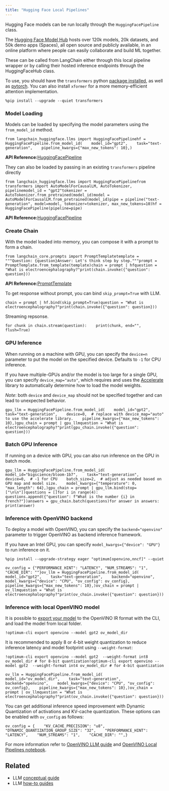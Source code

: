 ```yaml
---
title: "Hugging Face Local Pipelines"
---
```


Hugging Face models can be run locally through the `HuggingFacePipeline` class.

The [Hugging Face Model Hub](https://huggingface.co/models) hosts over 120k models, 20k datasets, and 50k demo apps (Spaces), all open source and publicly available, in an online platform where people can easily collaborate and build ML together.

These can be called from LangChain either through this local pipeline wrapper or by calling their hosted inference endpoints through the HuggingFaceHub class.

To use, you should have the `transformers` python [package installed](https://pypi.org/project/transformers/), as well as [pytorch](https://pytorch.org/get-started/locally/). You can also install `xformer` for a more memory-efficient attention implementation.

```
%pip install --upgrade --quiet transformers
```

### Model Loading

Models can be loaded by specifying the model parameters using the `from_model_id` method.

```
from langchain_huggingface.llms import HuggingFacePipelinehf = HuggingFacePipeline.from_model_id(    model_id="gpt2",    task="text-generation",    pipeline_kwargs={"max_new_tokens": 10},)
```

**API Reference:**[HuggingFacePipeline](https://python.langchain.com/api_reference/huggingface/llms/langchain_huggingface.llms.huggingface_pipeline.HuggingFacePipeline.html)

They can also be loaded by passing in an existing `transformers` pipeline directly

```
from langchain_huggingface.llms import HuggingFacePipelinefrom transformers import AutoModelForCausalLM, AutoTokenizer, pipelinemodel_id = "gpt2"tokenizer = AutoTokenizer.from_pretrained(model_id)model = AutoModelForCausalLM.from_pretrained(model_id)pipe = pipeline("text-generation", model=model, tokenizer=tokenizer, max_new_tokens=10)hf = HuggingFacePipeline(pipeline=pipe)
```

**API Reference:**[HuggingFacePipeline](https://python.langchain.com/api_reference/huggingface/llms/langchain_huggingface.llms.huggingface_pipeline.HuggingFacePipeline.html)

### Create Chain

With the model loaded into memory, you can compose it with a prompt to form a chain.

```
from langchain_core.prompts import PromptTemplatetemplate = """Question: {question}Answer: Let's think step by step."""prompt = PromptTemplate.from_template(template)chain = prompt | hfquestion = "What is electroencephalography?"print(chain.invoke({"question": question}))
```

**API Reference:**[PromptTemplate](https://python.langchain.com/api_reference/core/prompts/langchain_core.prompts.prompt.PromptTemplate.html)

To get response without prompt, you can bind `skip_prompt=True` with LLM.

```
chain = prompt | hf.bind(skip_prompt=True)question = "What is electroencephalography?"print(chain.invoke({"question": question}))
```

Streaming repsonse.

```
for chunk in chain.stream(question):    print(chunk, end="", flush=True)
```

### GPU Inference

When running on a machine with GPU, you can specify the `device=n` parameter to put the model on the specified device. Defaults to `-1` for CPU inference.

If you have multiple-GPUs and/or the model is too large for a single GPU, you can specify `device_map="auto"`, which requires and uses the [Accelerate](https://huggingface.co/oss/accelerate/index) library to automatically determine how to load the model weights.

*Note*: both `device` and `device_map` should not be specified together and can lead to unexpected behavior.

```
gpu_llm = HuggingFacePipeline.from_model_id(    model_id="gpt2",    task="text-generation",    device=0,  # replace with device_map="auto" to use the accelerate library.    pipeline_kwargs={"max_new_tokens": 10},)gpu_chain = prompt | gpu_llmquestion = "What is electroencephalography?"print(gpu_chain.invoke({"question": question}))
```

### Batch GPU Inference

If running on a device with GPU, you can also run inference on the GPU in batch mode.

```
gpu_llm = HuggingFacePipeline.from_model_id(    model_id="bigscience/bloom-1b7",    task="text-generation",    device=0,  # -1 for CPU    batch_size=2,  # adjust as needed based on GPU map and model size.    model_kwargs={"temperature": 0, "max_length": 64},)gpu_chain = prompt | gpu_llm.bind(stop=["\n\n"])questions = []for i in range(4):    questions.append({"question": f"What is the number {i} in french?"})answers = gpu_chain.batch(questions)for answer in answers:    print(answer)
```

### Inference with OpenVINO backend

To deploy a model with OpenVINO, you can specify the `backend="openvino"` parameter to trigger OpenVINO as backend inference framework.

If you have an Intel GPU, you can specify `model_kwargs={"device": "GPU"}` to run inference on it.

```
%pip install --upgrade-strategy eager "optimum[openvino,nncf]" --quiet
```

```
ov_config = {"PERFORMANCE_HINT": "LATENCY", "NUM_STREAMS": "1", "CACHE_DIR": ""}ov_llm = HuggingFacePipeline.from_model_id(    model_id="gpt2",    task="text-generation",    backend="openvino",    model_kwargs={"device": "CPU", "ov_config": ov_config},    pipeline_kwargs={"max_new_tokens": 10},)ov_chain = prompt | ov_llmquestion = "What is electroencephalography?"print(ov_chain.invoke({"question": question}))
```

### Inference with local OpenVINO model

It is possible to [export your model](https://github.com/huggingface/optimum-intel?tab=readme-ov-file#export) to the OpenVINO IR format with the CLI, and load the model from local folder.

```
!optimum-cli export openvino --model gpt2 ov_model_dir
```

It is recommended to apply 8 or 4-bit weight quantization to reduce inference latency and model footprint using `--weight-format`:

```
!optimum-cli export openvino --model gpt2  --weight-format int8 ov_model_dir # for 8-bit quantization!optimum-cli export openvino --model gpt2  --weight-format int4 ov_model_dir # for 4-bit quantization
```

```
ov_llm = HuggingFacePipeline.from_model_id(    model_id="ov_model_dir",    task="text-generation",    backend="openvino",    model_kwargs={"device": "CPU", "ov_config": ov_config},    pipeline_kwargs={"max_new_tokens": 10},)ov_chain = prompt | ov_llmquestion = "What is electroencephalography?"print(ov_chain.invoke({"question": question}))
```

You can get additional inference speed improvement with Dynamic Quantization of activations and KV-cache quantization. These options can be enabled with `ov_config` as follows:

```
ov_config = {    "KV_CACHE_PRECISION": "u8",    "DYNAMIC_QUANTIZATION_GROUP_SIZE": "32",    "PERFORMANCE_HINT": "LATENCY",    "NUM_STREAMS": "1",    "CACHE_DIR": "",}
```

For more information refer to [OpenVINO LLM guide](https://docs.openvino.ai/2024/learn-openvino/llm_inference_guide.html) and [OpenVINO Local Pipelines notebook](/oss/integrations/llms/openvino).

## Related

* LLM [conceptual guide](/oss/concepts/text_llms)
* LLM [how-to guides](/oss/how_to/#llms)
